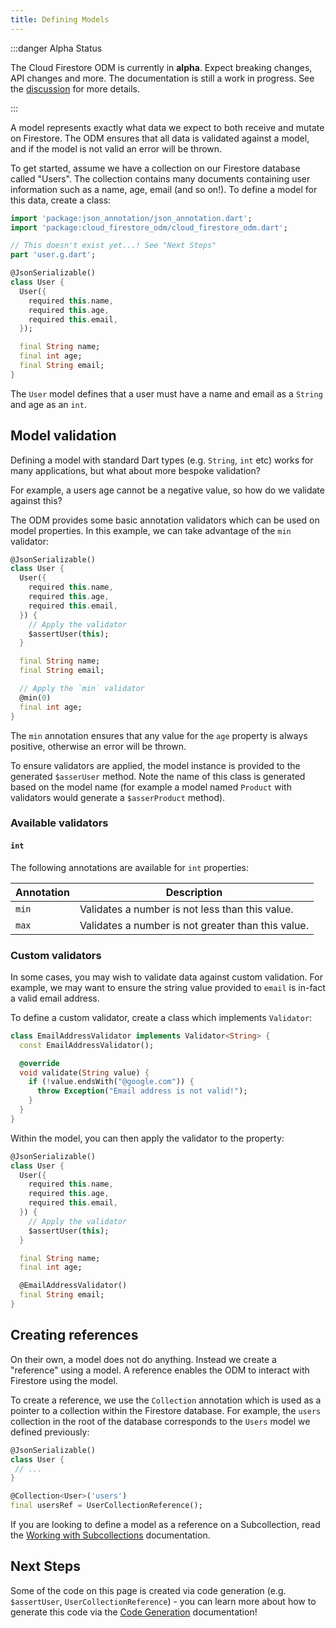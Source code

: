 ```yaml
---
title: Defining Models
---
```


:::danger Alpha Status

The Cloud Firestore ODM is currently in **alpha**. Expect breaking changes, API changes and more. The documentation is still a work in progress.
See the [discussion](https://github.com/FirebaseExtended/flutterfire/discussions/7475) for more details.

:::

A model represents exactly what data we expect to both receive and mutate on Firestore. The ODM
ensures that all data is validated against a model, and if the model is not valid an error will be
thrown.

To get started, assume we have a collection on our Firestore database called "Users". The collection
contains many documents containing user information such as a name, age, email (and so on!). To
define a model for this data, create a class:

```dart
import 'package:json_annotation/json_annotation.dart';
import 'package:cloud_firestore_odm/cloud_firestore_odm.dart';

// This doesn't exist yet...! See "Next Steps"
part 'user.g.dart';

@JsonSerializable()
class User {
  User({
    required this.name,
    required this.age,
    required this.email,
  });

  final String name;
  final int age;
  final String email;
}
```

The `User` model defines that a user must have a name and email as a `String` and age as an `int`.

## Model validation

Defining a model with standard Dart types (e.g. `String`, `int` etc) works for many applications,
but what about more bespoke validation?

For example, a users age cannot be a negative value, so how do we validate against this?

The ODM provides some basic annotation validators which can be used on model properties. In this
example, we can take advantage of the `min` validator:

```dart
@JsonSerializable()
class User {
  User({
    required this.name,
    required this.age,
    required this.email,
  }) {
    // Apply the validator
    $assertUser(this);
  }

  final String name;
  final String email;

  // Apply the `min` validator
  @min(0)
  final int age;
}
```

The `min` annotation ensures that any value for the `age` property is always positive, otherwise an
error will be thrown.

To ensure validators are applied, the model instance is provided to the generated `$asserUser`
method. Note the name of this class is generated based on the model name (for example a model named
`Product` with validators would generate a `$asserProduct` method).

### Available validators

#### `int`

The following annotations are available for `int` properties:

| Annotation | Description                                        |
|------------|----------------------------------------------------|
| `min`      | Validates a number is not less than this value.    |
| `max`      | Validates a number is not greater than this value. |

### Custom validators

In some cases, you may wish to validate data against custom validation. For example, we may want to
ensure the string value provided to `email` is in-fact a valid email address.

To define a custom validator, create a class which implements `Validator`:

```dart
class EmailAddressValidator implements Validator<String> {
  const EmailAddressValidator();

  @override
  void validate(String value) {
    if (!value.endsWith("@google.com")) {
      throw Exception("Email address is not valid!");
    }
  }
}
```

Within the model, you can then apply the validator to the property:

```dart
@JsonSerializable()
class User {
  User({
    required this.name,
    required this.age,
    required this.email,
  }) {
    // Apply the validator
    $assertUser(this);
  }

  final String name;
  final int age;

  @EmailAddressValidator()
  final String email;
}
```

## Creating references

On their own, a model does not do anything. Instead we create a "reference" using a model.
A reference enables the ODM to interact with Firestore using the model.

To create a reference, we use the `Collection` annotation which is used as a pointer to a collection
within the Firestore database. For example, the `users` collection in the root of the database
corresponds to the `Users` model we defined previously:

```dart
@JsonSerializable()
class User {
 // ...
}

@Collection<User>('users')
final usersRef = UserCollectionReference();
```

If you are looking to define a model as a reference on a Subcollection, read the [Working with Subcollections](./subcollections.mdx) documentation.

## Next Steps

Some of the code on this page is created via code generation
(e.g. `$assertUser`, `UserCollectionReference`) - you can learn more about
how to generate this code via the [Code Generation](./code-generation) documentation!
